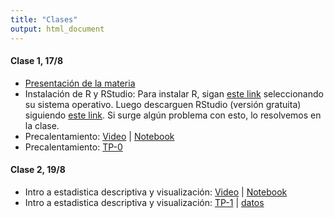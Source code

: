 ```yaml
---
title: "Clases"
output: html_document
---
```

  
#### Clase 1, 17/8

* [Presentación de la materia](https://github.com/guillermosolovey/laboratoriodedatos2021-2C/blob/master/docs/NotebooksTeoricas/Presentacion.pdf)
* Instalación de R y RStudio: Para instalar R, sigan [este link](http://mirror.fcaglp.unlp.edu.ar/CRAN/) seleccionando su sistema operativo. Luego descarguen RStudio (versión gratuita) siguiendo [este link](https://www.rstudio.com/products/rstudio/download/#download). Si surge algún problema con esto, lo resolvemos en la clase. 
* Precalentamiento: [Video](https://youtube.com/playlist?list=PLq-WhOVzhK9yqiDESHs1x4zjUCDtQtWtp) | [Notebook](./NotebooksTeoricas/HelloR/notebook_HelloR.nb.html)
* Precalentamiento: [TP-0](./TrabajosPracticos/HelloR/ejercicios_HelloR.nb.html)

#### Clase 2, 19/8

* Intro a estadistica descriptiva y visualización: [Video](https://youtube.com/playlist?list=PLq-WhOVzhK9xNqZSIaq8-f1MTKmRswpF7) | [Notebook](./NotebooksTeoricas/Estadística Descriptivanotebook_estadística_descriptiva.nb.html/)    
* Intro a estadistica descriptiva y visualización: [TP-1](./TrabajosPracticos/Temperaturas/temperatura_ejercicios.nb.html/) | [datos](./TrabajosPracticos/Temperaturas/historico_temperaturas.csv)

